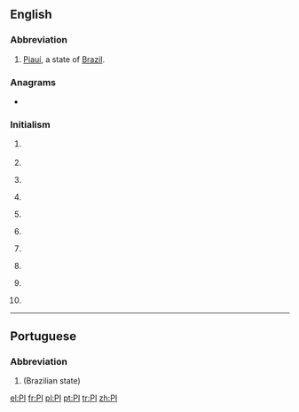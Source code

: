 {{also|Appendix:Variations of "pi"}}
==English==

===Abbreviation===
{{en-abbr}}

# [[Piauí]], a state of [[Brazil]].

===Anagrams===
* {{l/en|IP}}

===Initialism===
{{en-initialism}}

# {{initialism of|partial induction|dot=|lang=en}} {{gloss|see [[AI]]}}
# {{initialism of|[[personal injury]]|lang=en}}
# {{initialism of|[[politically incorrect]]|dot=|lang=en}} {{gloss|see [[PC]]}}
# {{initialism of|[[principal]] [[investigator]]|dot=|lang=en}} {{gloss|lead researcher on a grant-funded project}}
# {{initialism of|[[prison|Prison]] [[industry|Industries]]|dot=|lang=en}} {{gloss|the prison-run work program for inmates}}
# {{initialism of|[[private investigator]]|lang=en}}
# {{label|en|electronics}} {{initialism of|[[power integrity]]|lang=en}}
# {{label|en|organic compound}} {{initialism of|[[polyimide]]|lang=en}}
# {{label|en|Philippines|colloquial}} {{initialism of|the [[Philippines]]|dot=|lang=en}} {{gloss|PI standing for ''Philippine Islands''}}
#: {{usex|We're going back to '''the PI''' for a vacation this summer.|lang=en}}
# {{label|en|informatics|SGML|XML}} {{initialism of|[[Processing Instruction]]|lang=en}}

----

==Portuguese==

===Abbreviation===
{{pt-abbr}}

# {{abbreviation of|Piauí|lang=pt}} (Brazilian state)

[[el:PI]]
[[fr:PI]]
[[pl:PI]]
[[pt:PI]]
[[tr:PI]]
[[zh:PI]]